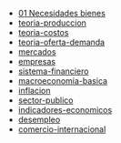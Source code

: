 - [01 Necesidades bienes](../2023-06-24-necesidades-bienes)
- [teoria-produccion](../2023-06-25-teoria-produccion)
- [teoria-costos](../2023-06-26-teoria-costos)
- [teoria-oferta-demanda](../2023-06-27-teoria-oferta-demanda)
- [mercados](../2023-06-28-mercados)
- [empresas](../2023-06-29-empresas)
- [sistema-financiero](../2023-06-30-sistema-financiero)
- [macroeconomia-basica](../2023-07-01-macroeconomia-basica)
- [inflacion](../2023-07-02-inflacion)
- [sector-publico](../2023-07-03-sector-publico)
- [indicadores-economicos](../2023-07-04-indicadores-economicos)
- [desempleo](../2023-07-05-desempleo)
- [comercio-internacional](../2023-07-06-comercio-internacional)